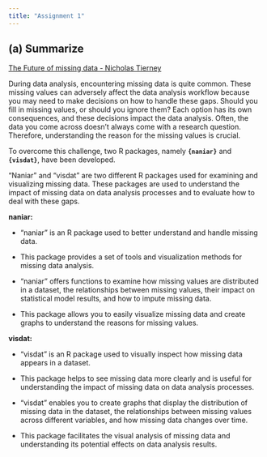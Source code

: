 ```yaml
---
title: "Assignment 1"
---
```


## (a) Summarize

[The Future of missing data - Nicholas Tierney](https://www.rstudio.com/conference/2022/talks/future-of-missing-data/)

During data analysis, encountering missing data is quite common. These missing values can adversely affect the data analysis workflow because you may need to make decisions on how to handle these gaps. Should you fill in missing values, or should you ignore them? Each option has its own consequences, and these decisions impact the data analysis. Often, the data you come across doesn't always come with a research question. Therefore, understanding the reason for the missing values is crucial.

To overcome this challenge, two R packages, namely **`{naniar}`** and **`{visdat}`**, have been developed.

"Naniar" and "visdat" are two different R packages used for examining and visualizing missing data. These packages are used to understand the impact of missing data on data analysis processes and to evaluate how to deal with these gaps.

**naniar:**

-   "naniar" is an R package used to better understand and handle missing data.

-   This package provides a set of tools and visualization methods for missing data analysis.

-   "naniar" offers functions to examine how missing values are distributed in a dataset, the relationships between missing values, their impact on statistical model results, and how to impute missing data.

-   This package allows you to easily visualize missing data and create graphs to understand the reasons for missing values.

**visdat:**

-   "visdat" is an R package used to visually inspect how missing data appears in a dataset.

-   This package helps to see missing data more clearly and is useful for understanding the impact of missing data on data analysis processes.

-   "visdat" enables you to create graphs that display the distribution of missing data in the dataset, the relationships between missing values across different variables, and how missing data changes over time.

-   This package facilitates the visual analysis of missing data and understanding its potential effects on data analysis results.

## 
